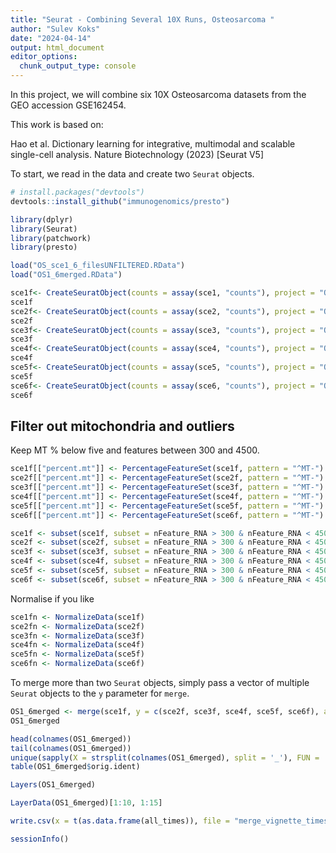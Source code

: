 ```yaml
---
title: "Seurat - Combining Several 10X Runs, Osteosarcoma "
author: "Sulev Koks"
date: "2024-04-14"
output: html_document
editor_options: 
  chunk_output_type: console
---
```


In this project, we will combine six 10X Osteosarcoma datasets from the GEO accession GSE162454.

This work is based on:

Hao et al. Dictionary learning for integrative, multimodal and scalable single-cell analysis.
  Nature Biotechnology (2023) [Seurat V5]

To start, we read in the data and create two `Seurat` objects.

```r
# install.packages("devtools")
devtools::install_github("immunogenomics/presto")
```

```r
library(dplyr)
library(Seurat)
library(patchwork)
library(presto)
```
```r
load("OS_sce1_6_filesUNFILTERED.RData")
load("OS1_6merged.RData")
```

```r
sce1f<- CreateSeuratObject(counts = assay(sce1, "counts"), project = "OSscRNA1")
sce1f
sce2f<- CreateSeuratObject(counts = assay(sce2, "counts"), project = "OSscRNA2")
sce2f
sce3f<- CreateSeuratObject(counts = assay(sce3, "counts"), project = "OSscRNA3")
sce3f
sce4f<- CreateSeuratObject(counts = assay(sce4, "counts"), project = "OSscRNA4")
sce4f
sce5f<- CreateSeuratObject(counts = assay(sce5, "counts"), project = "OSscRNA5")
sce5f
sce6f<- CreateSeuratObject(counts = assay(sce6, "counts"), project = "OSscRNA6")
sce6f
```

## Filter out mitochondria and outliers

Keep MT % below five and features between 300 and 4500.

```r
sce1f[["percent.mt"]] <- PercentageFeatureSet(sce1f, pattern = "^MT-")
sce2f[["percent.mt"]] <- PercentageFeatureSet(sce2f, pattern = "^MT-")
sce3f[["percent.mt"]] <- PercentageFeatureSet(sce3f, pattern = "^MT-")
sce4f[["percent.mt"]] <- PercentageFeatureSet(sce4f, pattern = "^MT-")
sce5f[["percent.mt"]] <- PercentageFeatureSet(sce5f, pattern = "^MT-")
sce6f[["percent.mt"]] <- PercentageFeatureSet(sce6f, pattern = "^MT-")

```
```r
sce1f <- subset(sce1f, subset = nFeature_RNA > 300 & nFeature_RNA < 4500 & percent.mt < 5)
sce2f <- subset(sce2f, subset = nFeature_RNA > 300 & nFeature_RNA < 4500 & percent.mt < 5)
sce3f <- subset(sce3f, subset = nFeature_RNA > 300 & nFeature_RNA < 4500 & percent.mt < 5)
sce4f <- subset(sce4f, subset = nFeature_RNA > 300 & nFeature_RNA < 4500 & percent.mt < 5)
sce5f <- subset(sce5f, subset = nFeature_RNA > 300 & nFeature_RNA < 4500 & percent.mt < 5)
sce6f <- subset(sce6f, subset = nFeature_RNA > 300 & nFeature_RNA < 4500 & percent.mt < 5)
```

Normalise if you like

```r
sce1fn <- NormalizeData(sce1f)
sce2fn <- NormalizeData(sce2f)
sce3fn <- NormalizeData(sce3f)
sce4fn <- NormalizeData(sce4f)
sce5fn <- NormalizeData(sce5f)
sce6fn <- NormalizeData(sce6f)
```

To merge more than two `Seurat` objects, simply pass a vector of multiple `Seurat` objects to the `y` parameter for `merge`.


```r
OS1_6merged <- merge(sce1f, y = c(sce2f, sce3f, sce4f, sce5f, sce6f), add.cell.ids = c('OS1', 'OS2', 'OS3', 'OS4', 'OS5', 'OS6'), project = 'OSscRNAmerged')
OS1_6merged
```
```r
head(colnames(OS1_6merged))
tail(colnames(OS1_6merged))
unique(sapply(X = strsplit(colnames(OS1_6merged), split = '_'), FUN = '[', 1))
table(OS1_6merged$orig.ident)
```

```r
Layers(OS1_6merged)
```

```r
LayerData(OS1_6merged)[1:10, 1:15]
```

```r
write.csv(x = t(as.data.frame(all_times)), file = "merge_vignette_times.csv")
```

```r
sessionInfo()
```

